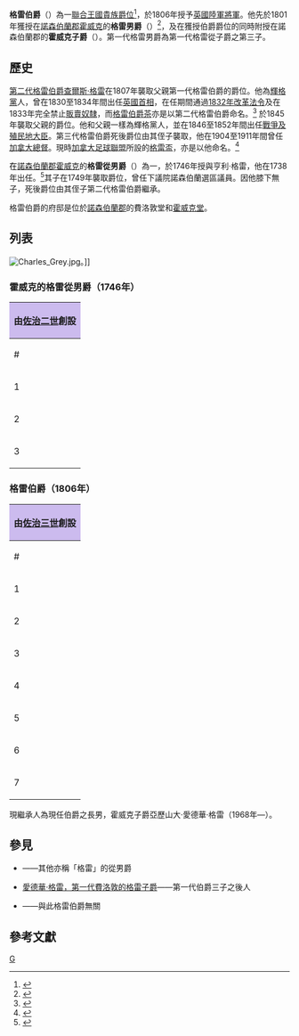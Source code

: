 {{noteTA
|G1 = Country
|G2 = PP
|G3 = UK Places
|G4 = PoliticiansUK
|1=zh:佐治;zh-hans:乔治;zh-hk:佐治;zh-sg:乔治;zh-tw:喬治;zh-cn:乔治;
}}

{{otheruses|subject=聯合王國[[爵位|爵位]]|other=一款同名[[调味茶|茶]]|格雷伯爵茶}}

{{Infobox nobility title
| name              = 格雷伯爵
| image             = [[File:Coronet_of_a_British_Earl.svg|150px]]<br/>[[File:Arms_of_Grey,_Earl_Grey.svg|180px]] 
| image_size        =  
| alt               =  
| caption           = ''紅底，銀色鋸齒狀的盾邊内一銀獅躍立，盾頂右處有一金色五角星''<ref name="burke">{{cite book |title= Burke's Peerage, Baronetage & Knighthood|publisher=Burke's Peerage & Gentry |editor= Mosley, Charles |editorlink=Charles Mosley (genealogist) |edition=107 |year= 2003 |page=1660 |pages= |ref=Burke |isbn=0-9711966-2-1}}</ref>
| creation_date     = 1806年4月11日
| creation          =  
| monarch           = [[佐治三世|佐治三世]] 
| peerage           = [[聯合王國貴族爵位|聯合王國貴族爵位]] 
| baronetage        =  
| first_holder      = {{le|第一代格雷伯爵查爾斯·格雷|Charles Grey, 1st Earl Grey}}
| last_holder       =  
| present_holder    = {{le|第七代格雷伯爵菲臘·格雷|Philip Kent Grey, 7th Earl Grey}}
| heir_apparent     = 霍威克子爵亚历山大·格雷
| heir_presumptive  =  
| remainder_to      = 第一代公爵的合法男性後代
| subsidiary_titles = 霍威克子爵<br/>霍威克的格雷男爵
| status            = 現存
| extinction_date   =  
| family_seat       =  
| former_seat       = {{le|霍威克堂|Howick Hall}}<br/>費洛敦堂
| motto             = ''De bon vouloir servir le roy'' <br/>("To serve the King with good will") 
| footnotes         =  
}}
'''格雷伯爵'''（{{lang-en|Earl Grey}}）為一[[聯合王國貴族爵位|聯合王國貴族爵位]]<ref>{{London Gazette |issue=15905 |date=29 March 1806 |page=407}}</ref>，於1806年授予[[英國陸軍|英國陸軍]][[將軍|將軍]]{{le|第一代格雷伯爵查爾斯·格雷|Charles Grey, 1st Earl Grey|第一代格雷男爵查爾斯·格雷}}。他先於1801年獲授在[[諾森伯蘭郡|諾森伯蘭郡]][[霍威克|霍威克]]的'''格雷男爵'''（{{lang-en|Baron Grey}}）<ref>{{London Gazette |issue=15374 |date=9 June 1801 |page=646}}</ref>，及在獲授伯爵爵位的同時附授在諾森伯蘭郡的'''霍威克子爵'''（{{lang-en|Viscount Howick}}）。第一代格雷男爵為第一代格雷從子爵之第三子。

==歷史==

[[查爾斯·格雷，第二代格雷伯爵|第二代格雷伯爵查爾斯·格雷]]在1807年襲取父親第一代格雷伯爵的爵位。他為[[輝格黨|輝格黨]]人，曾在1830至1834年間出任[[英國首相|英國首相]]，在任期間通過[[1832年改革法令|1832年改革法令]]及在1833年完全禁止[[奴隸貿易|販賣奴隸]]，而[[格雷伯爵茶|格雷伯爵茶]]亦是以第二代格雷伯爵命名。<ref>{{cite book|author=Kramer, Ione|title=All the Tea in China|url=https://archive.org/details/allteainchina00chow|publisher=China Books|year=1990| ISBN= 0-8351-2194-1| pages= [https://archive.org/details/allteainchina00chow/page/180 180年—181]}}</ref>
{{le|第三代格雷伯爵亨利·格雷|Henry Grey, 3rd Earl Grey}}於1845年襲取父親的爵位。他和父親一樣為輝格黨人，並在1846至1852年間出任[[陸軍及殖民地大臣_(英國)|戰爭及殖民地大臣]]。第三代格雷伯爵死後爵位由其侄子{{le|第四代格雷伯爵艾伯塔·格雷|Albert Grey, 4th Earl Grey}}襲取，他在1904至1911年間曾任[[加拿大總督|加拿大總督]]。現時[[加拿大足球聯盟|加拿大足球聯盟]]所設的[[格雷盃|格雷盃]]，亦是以他命名。<ref>{{cite book|last1=Kelly|first1=Graham|title=The Grey Cup: A History|date=1999|publisher=Johnson Gorman Publishers|location=Red Deer, Alberta|isbn=0-921835-53-1|pages=[https://archive.org/details/greycuphistory0000kell/page/11 11]|url=https://archive.org/details/greycuphistory0000kell/page/11}}</ref>

<font color="#000000">在</font>[[諾森伯蘭郡|諾森伯蘭郡]][[霍威克|霍威克]]的'''格雷從男爵'''（{{lang-en|Gery baronetcy}}）為一{{le|大不列顛從男爵爵位|List_of_extant_baronetcies#Baronetage_of_Great_Britain_(1707年—1800)}}，於1746年授與亨利·格雷，他在1738年出任{{le|諾森伯蘭郡高等治安官|High Sheriff of Northumberland}}。<ref>{{London Gazette |issue=8500 |date=7 January 1745 |page=1}}</ref>其子在1749年襲取爵位，曾任下議院諾森伯蘭選區議員。因他膝下無子，死後爵位由其侄子第二代格雷伯爵繼承。

格雷伯爵的府邸是位於[[諾森伯蘭郡|諾森伯蘭郡]]的費洛敦堂和[[霍威克堂|霍威克堂]]。

==列表==
[[File:Charles_Grey.jpg|thumb]]。]]
===霍威克的格雷從男爵（1746年）===
{| style="text-align:center; width:70%" class="wikitable"
! colspan="6" style="background-color: #cbe" |由[[佐治二世|佐治二世]]創設
|-
! style="width:10%%" | # !! style="width:25%" | 姓名 !! 時期 !! style="width:20%" | 婚姻 !! style="width:25%" | 備注 !! 其他爵位
|- bgcolor="#dddddd" |
|-
| 1 || 亨利·格雷，第一代從男爵<br>（1691年—1749年） || 1746年—1749年  ||  ||  || 
|-
| 2 || 亨利·格雷，第二代從男爵<br>（1722年—1808年） || 1749年—1808年 ||  ||  || 
|-
| 3 || [[查爾斯·格雷，第二代格雷伯爵|查爾斯·格雷，第三代從男爵]]<br>（1764年—1845年） || 1808年—1845年 || {{le|玛丽·格雷，格雷伯爵夫人|Mary Grey, Countess Grey}} || 以第二代格雷伯爵襲取伯父之爵位。 || 
|}

=== 格雷伯爵（1806年）===
{| style="text-align:center; width:70%" class="wikitable"
! colspan="6" style="background-color: #cbe" |由[[佐治三世|佐治三世]]創設
|-
! style="width:10%%" | # !! style="width:25%" | 姓名 !! 時期 !! style="width:20%" | 婚姻 !! style="width:25%" | 備注 !! 其他爵位
|- bgcolor="#dddddd" |
|-
| 1 || {{le|第一代格雷伯爵查爾斯·格雷|Charles Grey, 1st Earl Grey}}<br>{{post-nominals|country=GBR|size=100%|KB|PC}}<br>（1729年—1807年） || 1806年—1807年 || 伊麗莎白·格雷，格雷伯爵夫人 ||  || 格雷男爵（1801年）<br />霍威克子爵（1806年）
|-
| 2 || [[查爾斯·格雷，第二代格雷伯爵|第二代格雷伯爵查理斯·格雷]]<br>{{post-nominals|country=GBR|size=100%|KG|PC}}<br>（1764年—1845年） || 1807年—1845年 || {{le|玛丽·格雷，格雷伯爵夫人|Mary Grey, Countess Grey}} ||1830至1834年擔任[[英國首相|英國首相]] ||rowspan="7"|  霍威克子爵<br />格雷男爵<br />格雷從男爵
|-
| 3 || {{le|第三代格雷伯爵亨利·格雷|Henry Grey, 3rd Earl Grey}}<br>{{post-nominals|country=GBR|size=100%|KG|GCMG|PC}}<br>（1802年—1894年） || 1845年—1894年 || 瑪莉亞·科普利，格雷伯爵夫人 ||  
|-
| 4 || {{le|第四代格雷伯爵阿爾伯特·格雷|Albert Grey, 4th Earl Grey}}<br>{{post-nominals|country=GBR|size=100%|GCB|GCMG|GCVO|PC}}<br>（1851年—1917年） || 1894年—1917年 || 艾丽斯·霍尔福德，格雷伯爵夫人 ||
|-
| 5 || {{le|第五代格雷伯爵查爾斯·格雷|Charles Grey, 5th Earl Grey}}<br>{{post-nominals|country=GBR|size=100%|DL}}<br>（1879年—1963年） || 1917年—1963年 || 梅布尔·帕尔默，格雷伯爵夫人, {{post-nominals|country=GBR|size=100%|CBE}} ||  
|-
| 6 || {{le|第六代格雷伯爵理察·格雷|Richard Grey, 6th Earl Grey}}<br>（1939年—2013年） || 1963年—2013年 || 玛格丽特·安·布拉德福德，格雷伯爵夫人<br>（1966年—1974年）<br/>斯蒂芬妮·卡罗琳，格雷伯爵夫人<br>（1974年—2013年） ||
|-
| 7 || {{le|第七代格雷伯爵菲臘·肯特·格雷|Philip Kent Grey, 7th Earl Grey}}<br>（1940年—） || 2013年— || 安·凯瑟琳·阿普尔盖特，格雷伯爵夫人 ||<ref>{{cite news
 | last = Reynolds
 | first = John
 | title = Cremation industry remembers Earl Grey as 'a lovely man' and 'inspirational leader'
 | newspaper = [[Hampstead_&_Highgate_Express|Hampstead & Highgate Express]]
 | date = 2013-09-23
 | url = http://www.hamhigh.co.uk/news/cremation_industry_remembers_earl_grey_as_a_lovely_man_and_inspirational_leader_1_2795446
 | accessdate = 2013-09-23
 | archive-date = 2013-09-26
 | archive-url = https://web.archive.org/web/20130926064116/http://www.hamhigh.co.uk/news/cremation_industry_remembers_earl_grey_as_a_lovely_man_and_inspirational_leader_1_2795446
 | dead-url = no
 }}</ref>
|}
現繼承人為現任伯爵之長男，霍威克子爵亞歷山大·愛德華·格雷（1968年—）。

==參見==
*{{le|眾格雷從男爵|Grey baronets}}——其他亦稱「格雷」的從男爵
*[[愛德華·格雷，第一代費洛敦的格雷子爵|愛德華·格雷，第一代費洛敦的格雷子爵]]——第一代伯爵三子之後人
*{{le|德格雷伯爵|Earl de Grey}}——與此格雷伯爵無關

==參考文獻==
{{reflist}}

{{格雷伯爵}}
{{現存不列顛伯爵爵位}}

[[Category:英国伯爵|G]]
